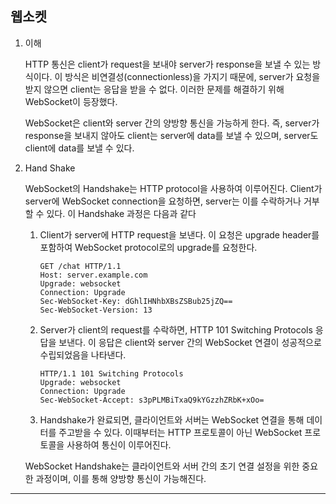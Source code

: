 ## 웹소켓

1. 이해

   HTTP 통신은 client가 request을 보내야 server가 response을 보낼 수 있는 방식이다. 이 방식은 비연결성(connectionless)을 가지기 때문에, server가 요청을 받지 않으면 client는 응답을 받을 수 없다. 이러한 문제를 해결하기 위해 WebSocket이 등장했다.

   WebSocket은 client와 server 간의 양방향 통신을 가능하게 한다. 즉, server가 response을 보내지 않아도 client는 server에 data를 보낼 수 있으며, server도 client에 data를 보낼 수 있다.

2. Hand Shake

   WebSocket의 Handshake는 HTTP protocol을 사용하여 이루어진다. Client가 server에 WebSocket connection을 요청하면, server는 이를 수락하거나 거부할 수 있다. 이 Handshake 과정은 다음과 같다

   1. Client가 server에 HTTP request을 보낸다. 이 요청은 upgrade header를 포함하여 WebSocket protocol로의 upgrade를 요청한다.

      ```HTTP
      GET /chat HTTP/1.1
      Host: server.example.com
      Upgrade: websocket
      Connection: Upgrade
      Sec-WebSocket-Key: dGhlIHNhbXBsZSBub25jZQ==
      Sec-WebSocket-Version: 13
      ```

   2. Server가 client의 request를 수락하면, HTTP 101 Switching Protocols 응답을 보낸다. 이 응답은 client와 server 간의 WebSocket 연결이 성공적으로 수립되었음을 나타낸다.

      ```HTTP
      HTTP/1.1 101 Switching Protocols
      Upgrade: websocket
      Connection: Upgrade
      Sec-WebSocket-Accept: s3pPLMBiTxaQ9kYGzzhZRbK+xOo=
      ```

   3. Handshake가 완료되면, 클라이언트와 서버는 WebSocket 연결을 통해 데이터를 주고받을 수 있다. 이때부터는 HTTP 프로토콜이 아닌 WebSocket 프로토콜을 사용하여 통신이 이루어진다.

   WebSocket Handshake는 클라이언트와 서버 간의 초기 연결 설정을 위한 중요한 과정이며, 이를 통해 양방향 통신이 가능해진다.

---
